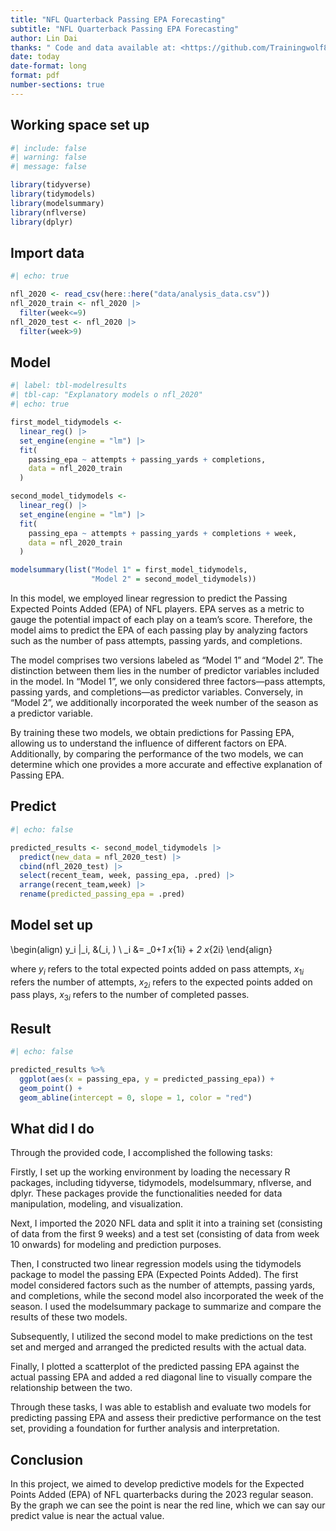 ```yaml
---
title: "NFL Quarterback Passing EPA Forecasting"
subtitle: "NFL Quarterback Passing EPA Forecasting"
author: Lin Dai
thanks: " Code and data available at: <https://github.com/Trainingwolf8878/NFL_2020>"
date: today
date-format: long
format: pdf
number-sections: true
---
```

## Working space set up

```r
#| include: false
#| warning: false
#| message: false

library(tidyverse)
library(tidymodels)
library(modelsummary)
library(nflverse)
library(dplyr)
```

## Import data

```r
#| echo: true

nfl_2020 <- read_csv(here::here("data/analysis_data.csv"))
nfl_2020_train <- nfl_2020 |>
  filter(week<=9)
nfl_2020_test <- nfl_2020 |>
  filter(week>9)
```

## Model

```r
#| label: tbl-modelresults
#| tbl-cap: "Explanatory models o nfl_2020"
#| echo: true

first_model_tidymodels <-
  linear_reg() |>
  set_engine(engine = "lm") |>
  fit(
    passing_epa ~ attempts + passing_yards + completions,
    data = nfl_2020_train
  )

second_model_tidymodels <-
  linear_reg() |>
  set_engine(engine = "lm") |>
  fit(
    passing_epa ~ attempts + passing_yards + completions + week,
    data = nfl_2020_train
  )

modelsummary(list("Model 1" = first_model_tidymodels,
                  "Model 2" = second_model_tidymodels))
```

In this model, we employed linear regression to predict the Passing Expected Points Added (EPA) of NFL players. EPA serves as a metric to gauge the potential impact of each play on a team's score. Therefore, the model aims to predict the EPA of each passing play by analyzing factors such as the number of pass attempts, passing yards, and completions.

The model comprises two versions labeled as "Model 1" and "Model 2". The distinction between them lies in the number of predictor variables included in the model. In "Model 1", we only considered three factors—pass attempts, passing yards, and completions—as predictor variables. Conversely, in "Model 2", we additionally incorporated the week number of the season as a predictor variable.

By training these two models, we obtain predictions for Passing EPA, allowing us to understand the influence of different factors on EPA. Additionally, by comparing the performance of the two models, we can determine which one provides a more accurate and effective explanation of Passing EPA.

## Predict

```r
#| echo: false

predicted_results <- second_model_tidymodels |>
  predict(new_data = nfl_2020_test) |>
  cbind(nfl_2020_test) |>
  select(recent_team, week, passing_epa, .pred) |>
  arrange(recent_team,week) |>
  rename(predicted_passing_epa = .pred)

```

## Model set up

\begin(align)
y_i |\mu_i, \sigma &\sim \mbox{Normal}(\mu_i, \sigma) \\
\mu_i &= \beta_0+\beta_1 x_{1i} + \beta_2 x_{2i}
\end{align}

where $y_i$ refers to the total expected points added on pass attempts, $x_{1i}$ refers the number of attempts, $x_{2i}$ refers to the expected points added on pass plays, $x_{3i}$ refers to the number of completed passes.

## Result

```r
#| echo: false

predicted_results %>%
  ggplot(aes(x = passing_epa, y = predicted_passing_epa)) +
  geom_point() +
  geom_abline(intercept = 0, slope = 1, color = "red")

```
## What did I do
Through the provided code, I accomplished the following tasks:

Firstly, I set up the working environment by loading the necessary R packages, including tidyverse, tidymodels, modelsummary, nflverse, and dplyr. These packages provide the functionalities needed for data manipulation, modeling, and visualization.

Next, I imported the 2020 NFL data and split it into a training set (consisting of data from the first 9 weeks) and a test set (consisting of data from week 10 onwards) for modeling and prediction purposes.

Then, I constructed two linear regression models using the tidymodels package to model the passing EPA (Expected Points Added). The first model considered factors such as the number of attempts, passing yards, and completions, while the second model also incorporated the week of the season. I used the modelsummary package to summarize and compare the results of these two models.

Subsequently, I utilized the second model to make predictions on the test set and merged and arranged the predicted results with the actual data.

Finally, I plotted a scatterplot of the predicted passing EPA against the actual passing EPA and added a red diagonal line to visually compare the relationship between the two.

Through these tasks, I was able to establish and evaluate two models for predicting passing EPA and assess their predictive performance on the test set, providing a foundation for further analysis and interpretation.

## Conclusion

In this project, we aimed to develop predictive models for the Expected Points Added (EPA) of NFL quarterbacks during the 2023 regular season. By the graph we can see the point is near the red line, which we can say our predict value is near the actual value.



